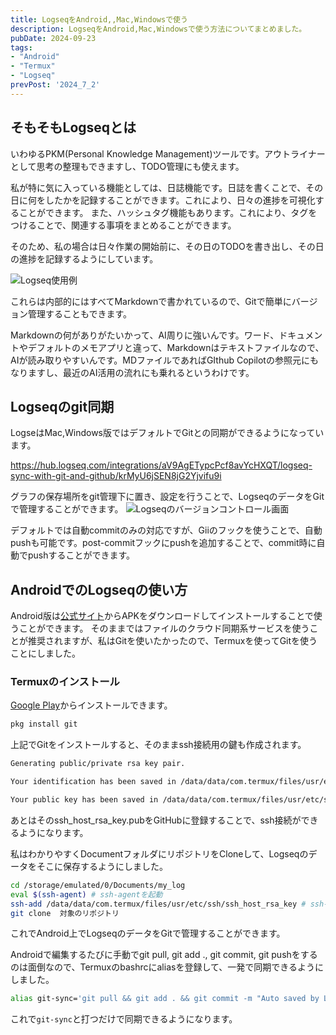 ```yaml
---
title: LogseqをAndroid,,Mac,Windowsで使う
description: LogseqをAndroid,Mac,Windowsで使う方法についてまとめました。
pubDate: 2024-09-23
tags: 
- "Android"
- "Termux"
- "Logseq"
prevPost: '2024_7_2'
---
```


## そもそもLogseqとは
いわゆるPKM(Personal Knowledge Management)ツールです。アウトライナーとして思考の整理もできますし、TODO管理にも使えます。

私が特に気に入っている機能としては、日誌機能です。日誌を書くことで、その日に何をしたかを記録することができます。これにより、日々の進捗を可視化することができます。
また、ハッシュタグ機能もあります。これにより、タグをつけることで、関連する事項をまとめることができます。 

そのため、私の場合は日々作業の開始前に、その日のTODOを書き出し、その日の進捗を記録するようにしています。

![Logseq使用例](./images/image.png)


これらは内部的にはすべてMarkdownで書かれているので、Gitで簡単にバージョン管理することもできます。

Markdownの何がありがたいかって、AI周りに強いんです。ワード、ドキュメントやデフォルトのメモアプリと違って、Markdownはテキストファイルなので、AIが読み取りやすいんです。MDファイルであればGIthub Copilotの参照元にもなりますし、最近のAI活用の流れにも乗れるというわけです。

## Logseqのgit同期
LogseはMac,Windows版ではデフォルトでGitとの同期ができるようになっています。

https://hub.logseq.com/integrations/aV9AgETypcPcf8avYcHXQT/logseq-sync-with-git-and-github/krMyU6jSEN8jG2Yjvifu9i



グラフの保存場所をgit管理下に置き、設定を行うことで、LogseqのデータをGitで管理することができます。
![Logseqのバージョンコントロール画面](./images/image2.png)

デフォルトでは自動commitのみの対応ですが、Giiのフックを使うことで、自動pushも可能です。post-commitフックにpushを追加することで、commit時に自動でpushすることができます。

## AndroidでのLogseqの使い方
Android版は[公式サイト](https://logseq.com/)からAPKをダウンロードしてインストールすることで使うことができます。
そのままではファイルのクラウド同期系サービスを使うことが推奨されますが、私はGitを使いたかったので、Termuxを使ってGitを使うことにしました。

### Termuxのインストール
[Google Play](https://play.google.com/store/apps/details?id=com.termux)からインストールできます。

```bash
pkg install git
```
上記でGitをインストールすると、そのままssh接続用の鍵も作成されます。
```bash
Generating public/private rsa key pair.

Your identification has been saved in /data/data/com.termux/files/usr/etc/ssh/ssh_host_rsa_key

Your public key has been saved in /data/data/com.termux/files/usr/etc/ssh/ssh_host_rsa_key.pub
```

あとはそのssh_host_rsa_key.pubをGitHubに登録することで、ssh接続ができるようになります。

私はわかりやすくDocumentフォルダにリポジトリをCloneして、Logseqのデータをそこに保存するようにしました。

```bash
cd /storage/emulated/0/Documents/my_log
eval $(ssh-agent) # ssh-agentを起動
ssh-add /data/data/com.termux/files/usr/etc/ssh/ssh_host_rsa_key # ssh-agentに鍵を登録
git clone  対象のリポジトリ
```

これでAndroid上でLogseqのデータをGitで管理することができます。

Androidで編集するたびに手動でgit pull, git add ., git commit, git pushをするのは面倒なので、Termuxのbashrcにaliasを登録して、一発で同期できるようにしました。


```bash
alias git-sync='git pull && git add . && git commit -m "Auto saved by Logseq" && git push'
```

これで`git-sync`と打つだけで同期できるようになります。

